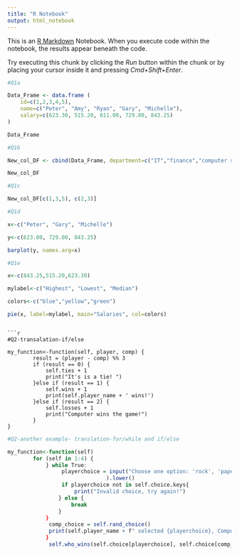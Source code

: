```yaml
---
title: "R Notebook"
output: html_notebook
---
```


This is an [R Markdown](http://rmarkdown.rstudio.com) Notebook. When you execute code within the notebook, the results appear beneath the code. 

Try executing this chunk by clicking the *Run* button within the chunk or by placing your cursor inside it and pressing *Cmd+Shift+Enter*. 

```r
#Q1a

Data_Frame <- data.frame (
    id=c(1,2,3,4,5),
    name=c("Peter", "Amy", "Ryan", "Gary", "Michelle"),
    salary=c(623.30, 515.20, 611.00, 729.00, 843.25)
)

Data_Frame
```

```r
#Q1b

New_col_DF <- cbind(Data_Frame, department=c("IT","finance","computer science","economics","medicine"))

New_col_DF
```
```r
#Q1c

New_col_DF[c(1,3,5), c(2,3)]
```
```r
#Q1d

x<-c("Peter", "Gary", "Michelle")

y<-c(623.00, 729.00, 843.25)

barplot(y, names.arg=x)
```
```r
#Q1e

x<-c(843.25,515.20,623.30)

mylabel<-c("Highest", "Lowest", "Median")

colors<-c("blue","yellow","green")

pie(x, label=mylabel, main="Salaries", col=colors) 
```
```

```r
#Q2-transalation-if/else 

my_function<-function(self, player, comp) {   
        result = (player - comp) %% 3
        if (result == 0) {
            self.ties + 1
            print("It's is a tie! ")
        }else if (result == 1) {
            self.wins + 1
            print(self.player_name + ' wins!')  
        }else if (result == 2) {
            self.losses + 1
            print("Computer wins the game!")
        }
}
```

```r
#Q2-another example- translation-for/while and if/else

my_function<-function(self)               
        for (self in 1:4) {
            } while True:
                 playerchoice = input("Choose one option: 'rock', 'paper', or 'scissors'.\n"
                               ).lower()
                 if playerchoice not in self.choice.keys{
                     print("Invalid choice, try again!")
                } else {
                    break
                } 
            }
             comp_choice = self.rand_choice()
             print(self.player_name + f" selected {playerchoice}, Computer selected {comp_choice}.")
            }
             self.who_wins(self.choice[playerchoice], self.choice[comp_choice])
```

